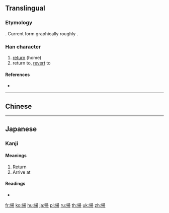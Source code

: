 {{also|歸|归}}
==Translingual==
{{Han simplified forms|歸|帰|归}}

===Etymology===
{{Han simp|歸}}. Current form graphically roughly {{Han compound|刂|帚}}.

===Han character===
{{Han char|rn=50|rad=巾|as=07|sn=10|four=|canj=LLSMB,IHSMB}}

# [[return]] (home)
# return to, [[revert]] to

====References====
* {{Han ref|kx=0332.121|dkj=08930|dj=0638.110|hdz=10739.160|uh=5E30|ud=24112}}

----

==Chinese==
{{zh-see|歸|v}}

----

==Japanese==

===Kanji===
{{ja-kanji|grade=2|rs=巾07|style=s|kyu=歸}}

====Meanings====
# Return
# Arrive at

====Readings====
* {{ja-readings
|goon=[[き]] (ki)
|kanon=[[き]] (ki)
|kun=[[かえる]] (kaeru), [[とつぐ]] (totsugu), [[おくる]] (okuru)}}

[[fr:帰]]
[[ko:帰]]
[[hu:帰]]
[[ja:帰]]
[[pl:帰]]
[[ru:帰]]
[[th:帰]]
[[uk:帰]]
[[zh:帰]]